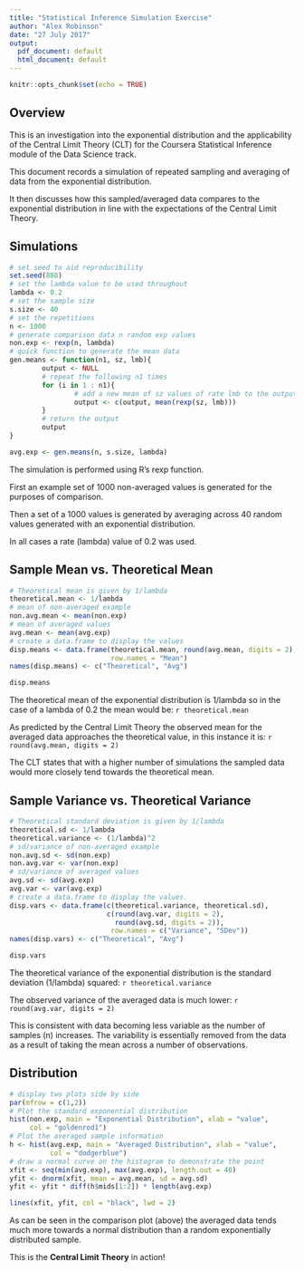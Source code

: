 ```yaml
---
title: "Statistical Inference Simulation Exercise"
author: "Alex Robinson"
date: "27 July 2017"
output:
  pdf_document: default
  html_document: default
---
```


```r
knitr::opts_chunk$set(echo = TRUE)
```

## Overview

This is an investigation into the exponential distribution and the applicability
of the Central Limit Theory (CLT) for the Coursera Statistical Inference
module of the Data Science track.

This document records a simulation of repeated sampling and averaging of data 
from the exponential distribution.

It then discusses how this sampled/averaged data compares to the 
exponential distribution in line with the expectations of the Central Limit
Theory.

## Simulations

```r
# set seed to aid reproducibility
set.seed(888)
# set the lambda value to be used throughout
lambda <- 0.2
# set the sample size
s.size <- 40
# set the repetitions
n <- 1000
# generate comparison data n random exp values
non.exp <- rexp(n, lambda)
# quick function to generate the mean data
gen.means <- function(n1, sz, lmb){
        output <- NULL
        # repeat the following n1 times
        for (i in 1 : n1){
                # add a new mean of sz values of rate lmb to the output data
                output <- c(output, mean(rexp(sz, lmb)))
        }
        # return the output
        output
}

avg.exp <- gen.means(n, s.size, lambda)

```

The simulation is performed using R's rexp function.

First an example set of 1000 non-averaged values is generated for the purposes
of comparison.

Then a set of a 1000 values is generated by averaging across 40 random values
generated with an exponential distribution.

In all cases a rate (lambda) value of 0.2 was used.

## Sample Mean vs. Theoretical Mean
```r
# Theoretical mean is given by 1/lambda
theoretical.mean <- 1/lambda
# mean of non-averaged example
non.avg.mean <- mean(non.exp)
# mean of averaged values
avg.mean <- mean(avg.exp)
# create a data.frame to display the values
disp.means <- data.frame(theoretical.mean, round(avg.mean, digits = 2),
                         row.names = "Mean")
names(disp.means) <- c("Theoretical", "Avg")

disp.means

```
The theoretical mean of the exponential distribution is 1/lambda so in the case
of a lambda of 0.2 the mean would be: `r theoretical.mean`

As predicted by the Central Limit Theory the observed mean for the averaged data
approaches the theoretical value, in this instance it is: 
`r round(avg.mean, digits = 2)`

The CLT states that with a higher number of simulations the sampled data would 
more closely tend towards the theoretical mean.

## Sample Variance vs. Theoretical Variance
```r
# Theoretical standard deviation is given by 1/lambda
theoretical.sd <- 1/lambda
theoretical.variance <- (1/lambda)^2
# sd/variance of non-averaged example
non.avg.sd <- sd(non.exp)
non.avg.var <- var(non.exp)
# sd/variance of averaged values
avg.sd <- sd(avg.exp)
avg.var <- var(avg.exp)
# create a data.frame to display the values.
disp.vars <- data.frame(c(theoretical.variance, theoretical.sd), 
                        c(round(avg.var, digits = 2),
                          round(avg.sd, digits = 2)),
                         row.names = c("Variance", "SDev"))
names(disp.vars) <- c("Theoretical", "Avg")

disp.vars

```

The theoretical variance of the exponential distribution is the standard 
deviation (1/lambda) squared: `r theoretical.variance`

The observed variance of the averaged data is much lower: 
`r round(avg.var, digits = 2)`

This is consistent with data becoming less variable as the number of 
samples (n) increases. The variability is essentially removed from the 
data as a result of taking the mean across a number of observations.

## Distribution
```r
# display two plots side by side
par(mfrow = c(1,2))
# Plot the standard exponential distribution
hist(non.exp, main = "Exponential Distribution", xlab = "value", 
     col = "goldenrod1")
# Plot the averaged sample information
h <- hist(avg.exp, main = "Averaged Distribution", xlab = "value", 
          col = "dodgerblue")
# draw a normal curve on the histogram to demonstrate the point
xfit <- seq(min(avg.exp), max(avg.exp), length.out = 40)
yfit <- dnorm(xfit, mean = avg.mean, sd = avg.sd)
yfit <- yfit * diff(h$mids[1:2]) * length(avg.exp)

lines(xfit, yfit, col = "black", lwd = 2)

```

As can be seen in the comparison plot (above) the averaged data tends much more
towards a normal distribution than a random exponentially distributed sample.

This is the **Central Limit Theory** in action!